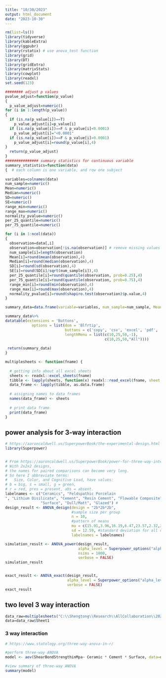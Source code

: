```yaml
---
title: "10/30/2023"
output: html_document
date: "2023-10-30"
---
```




```r
rm(list=ls())
library(tidyverse)
library(kableExtra)
library(ggpubr)
library(rstatix) # use anova_test function 
library(grid)
library(DT)
library(gridExtra)
library(matrixStats)
library(cowplot)
library(readxl)
set.seed(123)
```




```r
######## adjust p values 
pvalue_adjust=function(p_value)
{
  p_value_adjust=numeric()
for (i in 1:length(p_value))
{
  if (is.na(p_value[i])==T)
    p_value_adjust[i]=p_value[i]
  if (is.na(p_value[i])==F & p_value[i]<0.0001)
    p_value_adjust[i]="<0.0001"
  if (is.na(p_value[i])==F & p_value[i]>0.0001)
    p_value_adjust[i]=round(p_value[i],4)
}
  return(p_value_adjust)
}
############### summary statistics for continuous variable 
summary_statistics=function(data)
{  # each column is one variable, and row one subject 
  
variables=colnames(data)
num_sample=numeric()
Mean=numeric()
Median=numeric()
SD=numeric()
SE=numeric()
range_min=numeric()
range_max=numeric()
normality_pvalue=numeric()
per_25_quantile=numeric()
per_75_quantile=numeric()

for (i in 1:ncol(data))
{
  observation=data[,i]
  observation=observation[!is.na(observation)] # remove missing values 
  num_sample[i]=length(observation)
  Mean[i]=round(mean(observation),4)
  Median[i]=round(median(observation),4)
  SD[i]=round(sd(observation),4)
  SE[i]=round(SD[i]/sqrt(num_sample[i]),4)
  per_25_quantile[i]=round(quantile(observation, prob=0.25),4)
  per_75_quantile[i]=round(quantile(observation, prob=0.75),4)
  range_min[i]=round(min(observation),4)
  range_max[i]=round(max(observation),4)
  normality_pvalue[i]=round(shapiro.test(observation)$p.value,4)
}

summary_data=data.frame(variable=variables, num_sample=num_sample, Mean=Mean, Median=Median, SD=SD, SE=SE,per_25_quantile, per_75_quantile, Range_low=range_min, Range_upper=range_max, normality_pvalue=normality_pvalue)

summary_data%>%
datatable(extensions = 'Buttons',
            options = list(dom = 'Blfrtip',
                           buttons = c('copy', 'csv', 'excel', 'pdf', 'print'),
                           lengthMenu = list(c(10,25,50,-1),
                                             c(10,25,50,"All"))))
  
 return(summary_data) 
}

multiplesheets <- function(fname) {
   
  # getting info about all excel sheets
  sheets <- readxl::excel_sheets(fname)
  tibble <- lapply(sheets, function(x) readxl::read_excel(fname, sheet = x))
  data_frame <- lapply(tibble, as.data.frame)
    
  # assigning names to data frames
  names(data_frame) <- sheets
    
  # print data frame
  print(data_frame)
}


```




## power analysis for 3-way interaction 

```r
# https://aaroncaldwell.us/SuperpowerBook/the-experimental-design.html
library(Superpower)


# From https://aaroncaldwell.us/SuperpowerBook/power-for-three-way-interactions.html
# With 2x2x2 designs, 
# the names for paired comparisons can become very long. 
# So here I abbreviate terms: 
#   Size, Color, and Cognitive Load, have values:
# b = big, s = small, g = green, 
# r = red, pres = present, abs = absent.  
labelnames <- c("Ceramics", "Feldspathic Porcelain
", "Lithium Disilicate", "Cement", "Resin Cement", "Flowable Composite", 
                "Surface", "Dull/Matt", "Glazed") #
design_result <- ANOVA_design(design = "2b*2b*2b", 
                              #sample size per group 
                              n = 10, 
                              #pattern of means
                              mu = c(15.01,3.96,16.19,6.47,23.57,2.32,35.82,3.63), 
                              sd = 12.59, #standard deviation for all conditions sd(data$ShearBondStrengthinMpa)
                              labelnames = labelnames) 
```

```r
simulation_result <- ANOVA_power(design_result, 
                                 alpha_level = Superpower_options("alpha_level"), 
                                 nsims = 1000,
                                 verbose = FALSE)
simulation_result


exact_result <- ANOVA_exact(design_result,
                            alpha_level = Superpower_options("alpha_level"),
                            verbose = FALSE)
exact_result
```




## two level 3 way interaction 


```r
data_raw=multiplesheets("C:\\Shengtong\\Research\\AllCollaboration\\2023\\202310\\Zaid\\SBS GC Stat.xlsx")
data=data_raw$Sheet1
```


### 3 way interaction 

```r
# https://www.statology.org/three-way-anova-in-r/

#perform three-way ANOVA
model <- aov(ShearBondStrengthinMpa~ Ceramic * Cement * Surface, data=data)

#view summary of three-way ANOVA
summary(model)
```